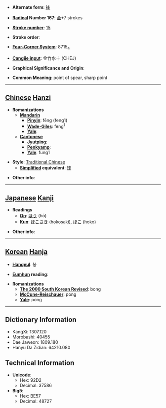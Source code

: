 * '''Alternate form''': [[锋]]

* '''[[Wiktionary:Chinese radical index| Radical]] Number 167''': [[Wiktionary:Chinese radical index 金|金]]+7 strokes

* '''[[Wiktionary:Chinese total strokes index|Stroke number]]''': [[Wiktionary:Chinese total strokes index 15|15]]

* '''Stroke order''': 

* '''[[Wiktionary:Chinese four corner index|Four-Corner System]]''': 8715<sub>4</sub>

* '''[[Wiktionary:Chinese Cangjie index|Cangjie input]]''': 金竹水十 (CHEJ)

* '''Graphical Significance and Origin''': 

* '''Common Meaning''': point of spear, sharp point

----

== [[Chinese]] [[Hanzi]] ==

* '''Romanizations'''
** '''[[Mandarin]]'''
*** '''[[Pinyin]]''': fēng (feng1)
*** '''[[Wade-Giles]]''': feng<sup>1</sup>
*** '''[[Yale]]''': 
** '''[[Cantonese]]'''
*** '''[[Jyutping]]''':
*** '''[[Penkyamp]]''': 
*** '''[[Yale]]''': fung1

* '''Style''': [[Traditional Chinese]] 
** '''[[Simplified Chinese|Simplified]] equivalent''': [[锋]]

* '''Other info''': 

----

== [[Japanese]] [[Kanji]] ==

* '''Readings'''
** '''[[On]]''': [[ほう]] (hō)
** '''[[Kun]]''': [[ほこさき]] (hokosaki), [[ほこ]] (hoko)

* '''Other info''':  

----

== [[Korean]] [[Hanja]] ==

* '''[[Hangeul]]''': 봉

* '''[[Eumhun]] reading''': 

* '''Romanizations'''
** '''[[The 2000 South Korean Revised Romanization|The 2000 South Korean Revised]]''': bong
** '''[[McCune-Reischauer]]''': pong
** '''[[Yale]]''': pong

----

== Dictionary Information ==

* KangXi: 1307.120
* Morobashi: 40455
* Dae Jaweon: 1809.180
* Hanyu Da Zidian: 64210.080

== Technical Information ==

* '''Unicode''':
** Hex: 92D2
** Decimal: 37586
* '''Big5''':
** Hex: BE57
** Decimal: 48727